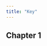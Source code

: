 ```yaml
---
title: "Key"
---
```



## Chapter 1

\begin{alignat*}{3}
& 
  \text{SEDS blog} \hskip 2cm   &&  \text{LSI Efron} \hskip 2cm   &&   \text{description}
\\
\hline 
&
  \theta   &&     M   &&   \mu_i \text{ constant mean } 
\\
& 
  a   &&  A  &&  \mu_i \text{ constant variance }
\\
& 
  b    && \sigma^2_0   &&  z_i \text{ constant variance }
\\

& 
  (\text{none})   &&   B   &&   \text{in LSI, is equal to } A/(A+1) \text{ or }  A/(A + \sigma^2_0)
\\
&
  \tau(z)  &&  t(z)   &&  \widehat{\mu}, \text{ some estimator for } \mu
\\
&
  E_{z|\mu}[\cdot]  &&  E_{\mu}[\cdot]   &&  \text{expectation with respect to } z, \text{ with } \mu \text{ fixed }
\\
&
  E_\mu[\cdot]   &&  E_A[\cdot]   && \text{expectation with respect to } \mu, \text{ with } \{a;A\} \text{ fixed }
\\
&
  R(\mu, \tau(z))     &&   R^{(t(z))}(\mu)   &&   \text{risk }
\\
&
  B(\tau(z))     &&   R_A^{(t(z))}   &&   \text{Bayes risk }
\\
&
  \widehat{\mu}   &&   \widehat{\mu}^{(\text{MLE})}  && \text{MLE estimator}
\\
&
  \dot\mu   &&   \widehat{\mu}^{\text{(Bayes)}}   &&   \text{posterior mean estimator or "Bayes estimator"}
\\
&
  A   &&  (\text{none})   &&  \boldsymbol{\mu} \text{ unstructured covariance matrix} 
\\
&
  B   &&   (\text{none})   && \boldsymbol{z} \text{ unstructured covariance matrix}
\end{alignat*} 



